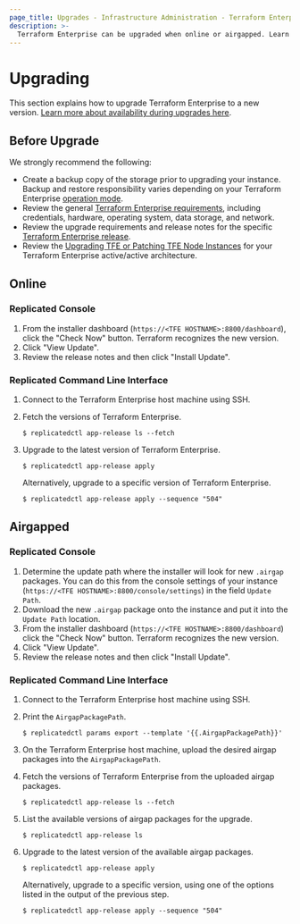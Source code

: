 ```yaml
---
page_title: Upgrades - Infrastructure Administration - Terraform Enterprise
description: >-
  Terraform Enterprise can be upgraded when online or airgapped. Learn how to upgrade Terraform Enterprise to a new version.
---
```


# Upgrading

This section explains how to upgrade Terraform Enterprise to a new
version. [Learn more about availability during upgrades here](/terraform/enterprise/system-overview/reliability-availability#availability-during-upgrades).

## Before Upgrade

We strongly recommend the following:
 - Create a backup copy of the storage prior to upgrading your instance. Backup and restore responsibility varies depending on your Terraform Enterprise [operation mode](/terraform/enterprise/system-overview/reliability-availability#operation-modes).
 - Review the general [Terraform Enterprise requirements](/terraform/enterprise/requirements/credentials), including credentials, hardware, operating system, data storage, and network. 
 - Review the upgrade requirements and release notes for the specific [Terraform Enterprise release](/terraform/enterprise/releases).
 - Review the [Upgrading TFE or Patching TFE Node Instances](/terraform/enterprise/admin/infrastructure/admin-cli#upgrading-tfe-or-patching-tfe-node-instances) for your Terraform Enterprise active/active architecture. 

## Online

### Replicated Console

1. From the installer dashboard (`https://<TFE HOSTNAME>:8800/dashboard`),
   click the "Check Now" button. Terraform recognizes the new version.
1. Click "View Update".
1. Review the release notes and then click "Install Update".

### Replicated Command Line Interface

1. Connect to the Terraform Enterprise host machine using SSH.

1. Fetch the versions of Terraform Enterprise.

   ```
   $ replicatedctl app-release ls --fetch
   ```

1. Upgrade to the latest version of Terraform Enterprise.

   ```
   $ replicatedctl app-release apply
   ```

   Alternatively, upgrade to a specific version of Terraform Enterprise.

   ```
   $ replicatedctl app-release apply --sequence "504"
   ```

## Airgapped

### Replicated Console

1. Determine the update path where the installer will look for new `.airgap`
   packages. You can do this from the console settings of your instance
   (`https://<TFE HOSTNAME>:8800/console/settings`) in the field `Update Path`.
1. Download the new `.airgap` package onto the instance and put it into the
   `Update Path` location.
1. From the installer dashboard (`https://<TFE HOSTNAME>:8800/dashboard`) click the
   "Check Now" button. Terraform recognizes the new version.
1. Click "View Update".
1. Review the release notes and then click "Install Update".

### Replicated Command Line Interface

1. Connect to the Terraform Enterprise host machine using SSH.

1. Print the `AirgapPackagePath`.

   ```
   $ replicatedctl params export --template '{{.AirgapPackagePath}}'
   ```

1. On the Terraform Enterprise host machine, upload the desired airgap packages into the `AirgapPackagePath`.

1. Fetch the versions of Terraform Enterprise from the uploaded airgap packages.

   ```
   $ replicatedctl app-release ls --fetch
   ```

1. List the available versions of airgap packages for the upgrade.

   ```
   $ replicatedctl app-release ls
   ```

1. Upgrade to the latest version of the available airgap packages.

   ```
   $ replicatedctl app-release apply
   ```

   Alternatively, upgrade to a specific version, using one of the options listed in the output of the previous step.

   ```
   $ replicatedctl app-release apply --sequence "504"
   ```
